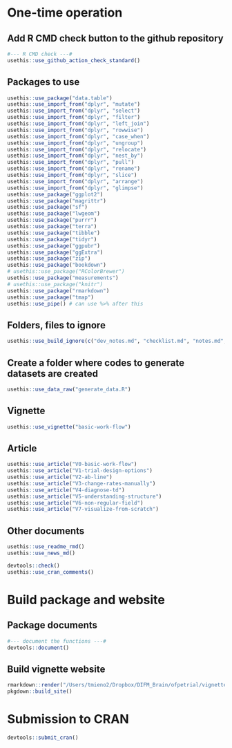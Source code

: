 # One-time operation

## Add R CMD check button to the github repository
```r
#--- R CMD check ---#
usethis::use_github_action_check_standard()
```

## Packages to use

```r
usethis::use_package("data.table")
usethis::use_import_from("dplyr", "mutate")
usethis::use_import_from("dplyr", "select")
usethis::use_import_from("dplyr", "filter")
usethis::use_import_from("dplyr", "left_join")
usethis::use_import_from("dplyr", "rowwise")
usethis::use_import_from("dplyr", "case_when")
usethis::use_import_from("dplyr", "ungroup")
usethis::use_import_from("dplyr", "relocate")
usethis::use_import_from("dplyr", "nest_by")
usethis::use_import_from("dplyr", "pull")
usethis::use_import_from("dplyr", "rename")
usethis::use_import_from("dplyr", "slice")
usethis::use_import_from("dplyr", "arrange")
usethis::use_import_from("dplyr", "glimpse")
usethis::use_package("ggplot2")
usethis::use_package("magrittr")
usethis::use_package("sf")
usethis::use_package("lwgeom")
usethis::use_package("purrr")
usethis::use_package("terra")
usethis::use_package("tibble")
usethis::use_package("tidyr")
usethis::use_package("ggpubr")
usethis::use_package("ggExtra")
usethis::use_package("zip")
usethis::use_package("bookdown")
# usethis::use_package("RColorBrewer")
usethis::use_package("measurements")
# usethis::use_package("knitr")
usethis::use_package("rmarkdown")
usethis::use_package("tmap")
usethis::use_pipe() # can use %>% after this
```

## Folders, files to ignore

```r
usethis::use_build_ignore(c("dev_notes.md", "checklist.md", "notes.md", "organize.R", "structure.rmd", "todo.md", "test.R", "docs", "README.html", "debug", "random-vs-orthogonal.Rmd", "test", "dev", "_pkgdown.yml", "R_retired"))
```

## Create a folder where codes to generate datasets are created

```r
usethis::use_data_raw("generate_data.R")
```

## Vignette

```r
usethis::use_vignette("basic-work-flow")
```

## Article

```r
usethis::use_article("V0-basic-work-flow")
usethis::use_article("V1-trial-design-options")
usethis::use_article("V2-ab-line")
usethis::use_article("V3-change-rates-manually")
usethis::use_article("V4-diagnose-td")
usethis::use_article("V5-understanding-structure")
usethis::use_article("V6-non-regular-field")
usethis::use_article("V7-visualize-from-scratch")
```

## Other documents

```r
usethis::use_readme_rmd()
usethis::use_news_md()
```

```r
devtools::check()
usethis::use_cran_comments()
```

# Build package and website

## Package documents

```r
#--- document the functions ---#
devtools::document()
```

## Build vignette website 

```r
rmarkdown::render("/Users/tmieno2/Dropbox/DIFM_Brain/ofpetrial/vignettes/articles/index.Rmd")
pkgdown::build_site()
```

# Submission to CRAN

```r
devtools::submit_cran()
```

